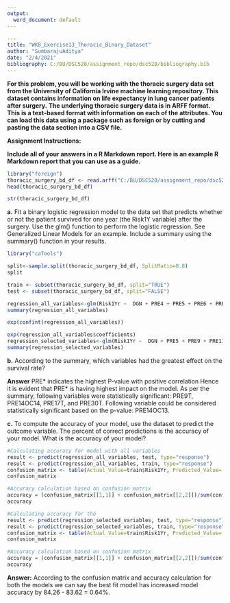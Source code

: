 ---
output:
  word_document: default
---

```yaml
---
title: "WK8_Exercise13_Thoracic_Binary_Dataset"
author: "SumbarajuAditya"
date: "2/4/2021"
bibliography: C:/BU/DSC520/assignment_repo/dsc520/bibliography.bib
---
```


**For this problem, you will be working with the thoracic surgery data set from the University of California Irvine machine learning repository. This dataset contains information on life expectancy in lung cancer patients after surgery.**
**The underlying thoracic surgery data is in ARFF format. This is a text-based format with information on each of the attributes. You can load this data using a package such as foreign or by cutting and pasting the data section into a CSV file.**

**Assignment Instructions:**

**Include all of your answers in a R Markdown report. Here is an example R Markdown report that you can use as a guide.**


```{r}
library("foreign")
thoracic_surgery_bd_df <- read.arff("C:/BU/DSC520/assignment_repo/dsc520/data/ThoraricSurgery.arff")
head(thoracic_surgery_bd_df)
```

```{r}
str(thoracic_surgery_bd_df)
```

**a.** Fit a binary logistic regression model to the data set that predicts whether or not the patient survived for one year (the Risk1Y variable) after the surgery. Use the glm() function to perform the logistic regression. See Generalized Linear Models for an example. Include a summary using the summary() function in your results.

```{r}
library("caTools")
```
```{r}
split<-sample.split(thoracic_surgery_bd_df, SplitRatio=0.8)
split
```
```{r}
train <- subset(thoracic_surgery_bd_df, split="TRUE")
test <- subset(thoracic_surgery_bd_df, split="FALSE")

regression_all_variables<-glm(Risk1Yr ~  DGN + PRE4 + PRE5 + PRE6 + PRE7 + PRE8 + PRE9 + PRE10 +PRE14+ PRE11 + PRE17 + PRE19 + PRE25 + PRE30 + PRE32 + AGE, data = train, family = "binomial")
summary(regression_all_variables)
```
```{r}
exp(confint(regression_all_variables))
```
```{r}
exp(regression_all_variables$coefficients)
regression_selected_variables<-glm(Risk1Yr ~  DGN + PRE5 + PRE9 + PRE11 + PRE14+ PRE17 + PRE30, data = train, family = "binomial")
summary(regression_selected_variables)
```


**b.** According to the summary, which variables had the greatest effect on the survival rate?

**Answer**
PRE* indicates the highest P-value with positive correlation Hence it is evident that PRE* is having highest impact on the model. 
As per the summary, following variables were statistically significant: PRE9T, PRE14OC14, PRE17T, and PRE30T. Following variable could be considered statistically significant based on the p-value: PRE14OC13.



**c.** To compute the accuracy of your model, use the dataset to predict the outcome variable. The percent of correct predictions is the accuracy of your model. What is the accuracy of your model?

```{r}
#Calculating accuracy for model with all variables
result <- predict(regression_all_variables, test, type="response")
result <- predict(regression_all_variables, train, type="response")
confusion_matrix <- table(Actual_Value=train$Risk1Yr, Predicted_Value= result >0.5)
confusion_matrix

```
```{r}
#Accuracy calculation based on confusion matrix
accuracy = (confusion_matrix[[1,1]] + confusion_matrix[[2,2]])/sum(confusion_matrix) * 100
accuracy
```
```{r}
#Calculating accuracy for the 
result <- predict(regression_selected_variables, test, type="response")
result <- predict(regression_selected_variables, train, type="response")
confusion_matrix <- table(Actual_Value=train$Risk1Yr, Predicted_Value= result >0.5)
confusion_matrix
```
```{r}
#Accuracy calculation based on confusion matrix
accuracy = (confusion_matrix[[1,1]] + confusion_matrix[[2,2]])/sum(confusion_matrix) * 100
accuracy
```


**Answer:**
According to the confusion matrix and accuracy calculation for both the models we can say the best fit model has increased model accuracy by 84.26 - 83.62 = 0.64%. 



